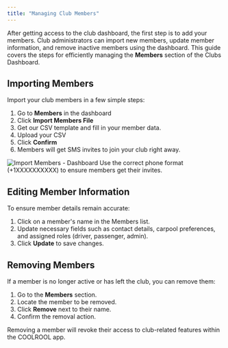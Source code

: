 ```yaml
---
title: "Managing Club Members"
---
```


After getting access to the club dashboard, the first step is to add your members. Club administrators can import new members, update member information, and remove inactive members using the dashboard. This guide covers the steps for efficiently managing the **Members** section of the Clubs Dashboard.

## Importing Members
Import your club members in a few simple steps:
1. Go to **Members** in the dashboard
2. Click **Import Members File**
3. Get our CSV template and fill in your member data.
4. Upload your CSV
6. Click **Confirm**
7. Members will get SMS invites to join your club right away.

<Image src="media/import-members-dashboard.png" alt="Import Members - Dashboard" />

<Callout type="warning">
Use the correct phone format (+1XXXXXXXXXX) to ensure members get their invites.
</Callout>

## Editing Member Information
To ensure member details remain accurate:
1. Click on a member's name in the Members list.
2. Update necessary fields such as contact details, carpool preferences, and assigned roles (driver, passenger, admin).
3. Click **Update** to save changes.

## Removing Members
If a member is no longer active or has left the club, you can remove them:
1. Go to the **Members** section.
2. Locate the member to be removed.
3. Click **Remove** next to their name.
4. Confirm the removal action.

<Callout type="warning">
Removing a member will revoke their access to club-related features within the COOLROOL app.
</Callout>
